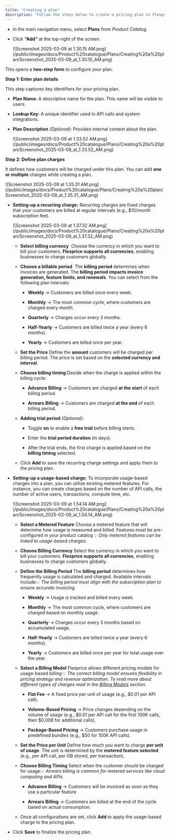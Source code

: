 ```yaml
---
title: "Creating a plan"
description: "Follow the steps below to create a pricing plan in Flexprice:"
---
```


* In the main navigation menu, select **Plans** from *Product Catalog.*

* Click **“Add”** at the top-right of the screen.

  <Frame>
    ![Screenshot 2025-03-09 at 1.30.15 AM.png](/public/images/docs/Product%20catalogue/Plans/Creating%20a%20plan/Screenshot_2025-03-09_at_1.30.15_AM.png)
  </Frame>

This opens a **two-step form** to configure your plan.

**Step 1: Enter plan details**

This step captures key identifiers for your pricing plan.

* **Plan Name**: A descriptive name for the plan. This name will be visible to users.

* **Lookup Key**: A unique identifier used in API calls and system integrations.

* **Plan Description** *(Optional)*: Provides internal context about the plan.

  <Frame>
    ![Screenshot 2025-03-09 at 1.33.52 AM.png](/public/images/docs/Product%20catalogue/Plans/Creating%20a%20plan/Screenshot_2025-03-09_at_1.33.52_AM.png)
  </Frame>

**Step 2: Define plan charges**

It defines how customers will be charged under this plan. You can add **one or multiple** charges while creating a plan.

<Frame>
  ![Screenshot 2025-03-09 at 1.35.31 AM.png](/public/images/docs/Product%20catalogue/Plans/Creating%20a%20plan/Screenshot_2025-03-09_at_1.35.31_AM.png)
</Frame>

* **Setting-up a recurring charge:**
  Recurring charges are fixed charges that your customers are billed at regular intervals (e.g., $10/month subscription fee).

  <Frame>
    ![Screenshot 2025-03-09 at 1.37.32 AM.png](/public/images/docs/Product%20catalogue/Plans/Creating%20a%20plan/Screenshot_2025-03-09_at_1.37.32_AM.png)
  </Frame>

  * **Select billing currency** 
    Choose the currency in which you want to bill your customers. **Flexprice supports all currencies**, enabling businesses to charge customers globally.

  * **Choose a billable period** 
    The **billing period** determines when invoices are generated. The **billing period impacts invoice generation, feature limits, and renewals**. You can select from the following plan intervals:

    * **Weekly** → Customers are billed once every week.

    * **Monthly** → The most common cycle, where customers are charged every month.

    * **Quarterly** → Charges occur every 3 months.

    * **Half-Yearly** → Customers are billed twice a year (every 6 months).

    * **Yearly** → Customers are billed once per year.

  * **Set the Price**
    Define the **amount** customers will be charged per billing period. The price is set based on the **selected currency and interval**.

  * **Choose billing timing**:Decide when the charge is applied within the billing cycle:

    * **Advance Billing** → Customers are charged **at the start** of each billing period.

    * **Arrears Billing** → Customers are charged **at the end** of each billing period.

  * **Adding trial period** *(Optional)*:

    * Toggle **on** to enable a **free trial** before billing starts.

    * Enter the **trial period duration** (in days).

    * After the trial ends, the first charge is applied based on the **billing timing** selected.

  * Click **Add** to save the recurring charge settings and apply them to the pricing plan.

* **Setting-up a usage-based charge:**
  To incorporate usage-based charges into a plan, you can utilize existing metered features. For instance, you can create charges based on the number of API calls, the number of active users, transactions, compute time, etc.

  <Frame>
    ![Screenshot 2025-03-09 at 1.54.14 AM.png](/public/images/docs/Product%20catalogue/Plans/Creating%20a%20plan/Screenshot_2025-03-09_at_1.54.14_AM.png)
  </Frame>

  * **Select a Metered Feature**
    Choose a metered feature that will determine how usage is measured and billed. Features must be pre-configured in your product catalog
    💡 *Only metered features can be linked to usage-based charges.*

  * **Choose Billing Currency**
    Select the currency in which you want to bill your customers. **Flexprice supports all currencies**, enabling businesses to charge customers globally.

  * **Define the Billing Period**
    The **billing period** determines how frequently usage is calculated and charged. Available intervals include:💡 *The billing period must align with the subscription plan to ensure accurate invoicing.*

    * **Weekly** → Usage is tracked and billed every week.

    * **Monthly** → The most common cycle, where customers are charged based on monthly usage.

    * **Quarterly** → Charges occur every 3 months based on accumulated usage.

    * **Half-Yearly** → Customers are billed twice a year (every 6 months).

    * **Yearly** → Customers are billed once per year for total usage over the year.

  * **Select a Billing Model**
    Flexprice allows different pricing models for usage-based billing:💡 *The correct billing model ensures flexibility in pricing strategy and revenue optimization. To read more about different types of charges read in the [Billing Models](/docs/product-catalogue/plans/billing-models/flat-fee) section.*

    * **Flat Fee** → A fixed price per unit of usage (e.g., $0.01 per API call).

    * **Volume-Based Pricing** → Price changes depending on the volume of usage (e.g., $0.01 per API call for the first 100K calls, then $0.008 for additional calls).

    * **Package-Based Pricing** → Customers purchase usage in predefined bundles (e.g., $50 for 100K API calls).

  * **Set the Price per Unit**
    Define how much you want to charge **per unit of usage**. The unit is determined by the **metered feature selected** (e.g., per API call, per GB stored, per transaction).

  * **Choose Billing Timing**
    Select when the customer should be charged for usage:💡 *Arrears billing is common for metered services like cloud computing and APIs*

    * **Advance Billing** → Customers will be invoiced as soon as they use a particular feature

    * **Arrears Billing** → Customers are billed at the end of the cycle based on actual consumption.

  * Once all configurations are set, click **Add** to apply the usage-based charge to the pricing plan.

* Click **Save** to finalize the pricing plan.